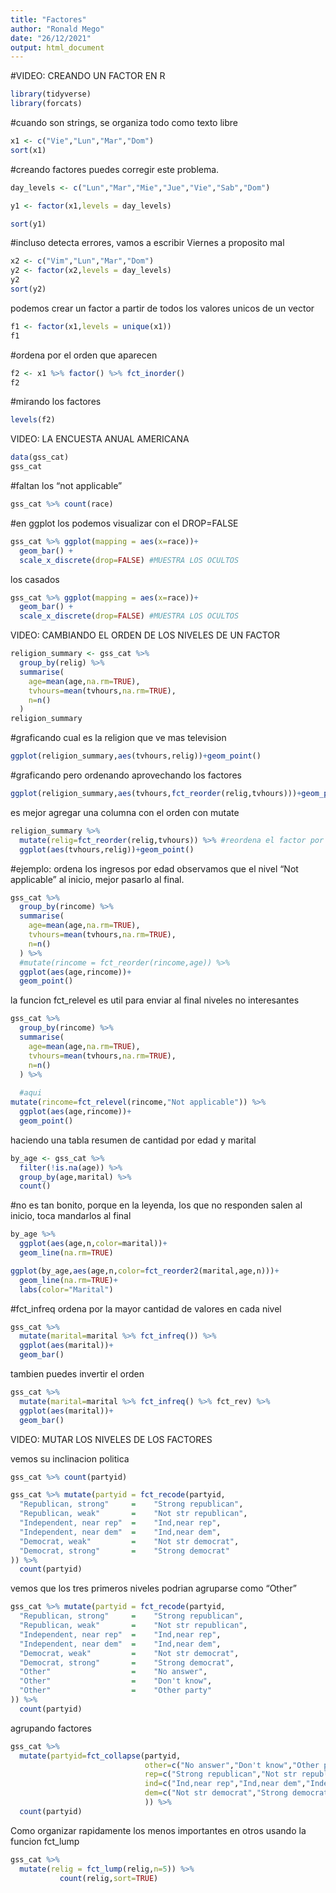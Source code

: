 ```yaml
---
title: "Factores"
author: "Ronald Mego"
date: "26/12/2021"
output: html_document
---
```


#VIDEO: CREANDO UN FACTOR EN R
```r
library(tidyverse)
library(forcats)
```

#cuando son strings, se organiza todo como texto libre
```r
x1 <- c("Vie","Lun","Mar","Dom")
sort(x1)
```

#creando factores puedes corregir este problema.
```r
day_levels <- c("Lun","Mar","Mie","Jue","Vie","Sab","Dom")

y1 <- factor(x1,levels = day_levels)

sort(y1)
```
#incluso detecta errores, vamos a escribir Viernes a proposito mal
```r
x2 <- c("Vim","Lun","Mar","Dom")
y2 <- factor(x2,levels = day_levels)
y2
sort(y2)
```
podemos crear un factor a partir de todos los valores unicos de un vector
```r
f1 <- factor(x1,levels = unique(x1))
f1
```
#ordena por el orden que aparecen
```r
f2 <- x1 %>% factor() %>% fct_inorder()
f2
```
#mirando los factores
```r
levels(f2)
```
VIDEO: LA ENCUESTA ANUAL AMERICANA
```r
data(gss_cat)
gss_cat
```
#faltan los "not applicable"
```r
gss_cat %>% count(race)
```
#en ggplot los podemos visualizar con el DROP=FALSE
```r
gss_cat %>% ggplot(mapping = aes(x=race))+
  geom_bar() +
  scale_x_discrete(drop=FALSE) #MUESTRA LOS OCULTOS
```
los casados
```r
gss_cat %>% ggplot(mapping = aes(x=race))+
  geom_bar() +
  scale_x_discrete(drop=FALSE) #MUESTRA LOS OCULTOS
```

VIDEO: CAMBIANDO EL ORDEN DE LOS NIVELES DE UN FACTOR
```r
religion_summary <- gss_cat %>%
  group_by(relig) %>%
  summarise(
    age=mean(age,na.rm=TRUE),
    tvhours=mean(tvhours,na.rm=TRUE),
    n=n()
  )
religion_summary
```
#graficando cual es la religion que ve mas television
```r
ggplot(religion_summary,aes(tvhours,relig))+geom_point()
```
#graficando pero ordenando aprovechando los factores
```r
ggplot(religion_summary,aes(tvhours,fct_reorder(relig,tvhours)))+geom_point()
```
es mejor agregar una columna con el orden con mutate
```r
religion_summary %>%
  mutate(relig=fct_reorder(relig,tvhours)) %>% #reordena el factor por tvhours
  ggplot(aes(tvhours,relig))+geom_point()
```
#ejemplo: ordena los ingresos por edad
observamos que el nivel "Not applicable" al inicio, mejor pasarlo al final.
```r
gss_cat %>%
  group_by(rincome) %>%
  summarise(
    age=mean(age,na.rm=TRUE),
    tvhours=mean(tvhours,na.rm=TRUE),
    n=n()
  ) %>%
  #mutate(rincome = fct_reorder(rincome,age)) %>%
  ggplot(aes(age,rincome))+
  geom_point()
```
la funcion fct_relevel es util para enviar al final niveles no interesantes
```r
gss_cat %>%
  group_by(rincome) %>%
  summarise(
    age=mean(age,na.rm=TRUE),
    tvhours=mean(tvhours,na.rm=TRUE),
    n=n()
  ) %>%
  
  #aqui
mutate(rincome=fct_relevel(rincome,"Not applicable")) %>%
  ggplot(aes(age,rincome))+
  geom_point()
```
haciendo una tabla resumen de cantidad por edad y marital
```r
by_age <- gss_cat %>%
  filter(!is.na(age)) %>%
  group_by(age,marital) %>%
  count()
```

#no es tan bonito, porque en la leyenda, los que no responden salen al inicio, toca mandarlos al final
```r
by_age %>%
  ggplot(aes(age,n,color=marital))+
  geom_line(na.rm=TRUE)
```

```r
ggplot(by_age,aes(age,n,color=fct_reorder2(marital,age,n)))+
  geom_line(na.rm=TRUE)+
  labs(color="Marital")
```
#fct_infreq ordena por la mayor cantidad de valores en cada nivel 
```r
gss_cat %>%
  mutate(marital=marital %>% fct_infreq()) %>%
  ggplot(aes(marital))+
  geom_bar()
```
tambien puedes invertir el orden
```r
gss_cat %>%
  mutate(marital=marital %>% fct_infreq() %>% fct_rev) %>%
  ggplot(aes(marital))+
  geom_bar()
```
VIDEO: MUTAR LOS NIVELES DE LOS FACTORES

vemos su inclinacion politica
```r
gss_cat %>% count(partyid)
```

```r
gss_cat %>% mutate(partyid = fct_recode(partyid,
  "Republican, strong"     =    "Strong republican",
  "Republican, weak"       =    "Not str republican",
  "Independent, near rep"  =    "Ind,near rep",
  "Independent, near dem"  =    "Ind,near dem",
  "Democrat, weak"         =    "Not str democrat",
  "Democrat, strong"       =    "Strong democrat"
)) %>%
  count(partyid)
```

vemos que los tres primeros niveles podrian agruparse como "Other"
```r
gss_cat %>% mutate(partyid = fct_recode(partyid,
  "Republican, strong"     =    "Strong republican",
  "Republican, weak"       =    "Not str republican",
  "Independent, near rep"  =    "Ind,near rep",
  "Independent, near dem"  =    "Ind,near dem",
  "Democrat, weak"         =    "Not str democrat",
  "Democrat, strong"       =    "Strong democrat",
  "Other"                  =    "No answer",
  "Other"                  =    "Don't know",
  "Other"                  =    "Other party"
)) %>%
  count(partyid)
```
agrupando factores
```r
gss_cat %>%
  mutate(partyid=fct_collapse(partyid,
                              other=c("No answer","Don't know","Other party"),
                              rep=c("Strong republican","Not str republican"),
                              ind=c("Ind,near rep","Ind,near dem","Independent"),
                              dem=c("Not str democrat","Strong democrat")
                              )) %>%
  count(partyid)
```
Como organizar rapidamente los menos importantes en otros usando la funcion fct_lump
```r
gss_cat %>%
  mutate(relig = fct_lump(relig,n=5)) %>%
           count(relig,sort=TRUE)
```



